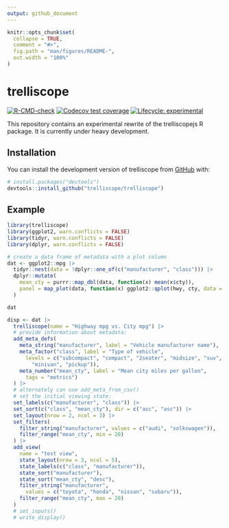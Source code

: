 ```yaml
---
output: github_document
---
```


<!-- README.md is generated from README.Rmd. Please edit that file -->

```r
knitr::opts_chunk$set(
  collapse = TRUE,
  comment = "#>",
  fig.path = "man/figures/README-",
  out.width = "100%"
)
```

# trelliscope

<!-- badges: start -->
[![R-CMD-check](https://github.com/trelliscope/trelliscope/actions/workflows/R-CMD-check.yaml/badge.svg)](https://github.com/trelliscope/trelliscope/actions/workflows/R-CMD-check.yaml)
[![Codecov test coverage](https://codecov.io/gh/trelliscope/trelliscope/branch/main/graph/badge.svg)](https://app.codecov.io/gh/trelliscope/trelliscope?branch=main)
[![Lifecycle: experimental](https://img.shields.io/badge/lifecycle-experimental-orange.svg)](https://lifecycle.r-lib.org/articles/stages.html#experimental)
<!-- badges: end -->

This repository contains an experimental rewrite of the trelliscopejs R package. It is currently under heavy development.

## Installation

You can install the development version of trelliscope from [GitHub](https://github.com/) with:

``` r
# install.packages("devtools")
devtools::install_github("trelliscope/trelliscope")
```

## Example

```r
library(trelliscope)
library(ggplot2, warn.conflicts = FALSE)
library(tidyr, warn.conflicts = FALSE)
library(dplyr, warn.conflicts = FALSE)

# create a data frame of metadata with a plot column
dat <- ggplot2::mpg |>
  tidyr::nest(data = !dplyr::one_of(c("manufacturer", "class"))) |>
  dplyr::mutate(
    mean_cty = purrr::map_dbl(data, function(x) mean(x$cty)),
    panel = map_plot(data, function(x) ggplot2::qplot(hwy, cty, data = x))
  )

dat

disp <- dat |>
  trelliscope(name = "Highway mpg vs. City mpg") |>
  # provide information about metadata:
  add_meta_defs(
    meta_string("manufacturer", label = "Vehicle manufacturer name"),
    meta_factor("class", label = "Type of vehicle",
      levels = c("subcompact", "compact", "2seater", "midsize", "suv",
        "minivan", "pickup")),
    meta_number("mean_cty", label = "Mean city miles per gallon",
      tags = "metrics")
  ) |>
  # alternately can use add_meta_from_csv()
  # set the initial viewing state:
  set_labels(c("manufacturer", "class")) |>
  set_sort(c("class", "mean_cty"), dir = c("asc", "asc")) |>
  set_layout(nrow = 2, ncol = 3) |>
  set_filters(
    filter_string("manufacturer", values = c("audi", "volkswagen")),
    filter_range("mean_cty", min = 20)
  ) |>
  add_view(
    name = "test view",
    state_layout(nrow = 3, ncol = 5),
    state_labels(c("class", "manufacturer")),
    state_sort("manufacturer"),
    state_sort("mean_cty", "desc"),
    filter_string("manufacturer",
      values = c("toyota", "honda", "nissan", "subaru")),
    filter_range("mean_cty", max = 20)
  )
  # set_inputs()
  # write_display()
```
